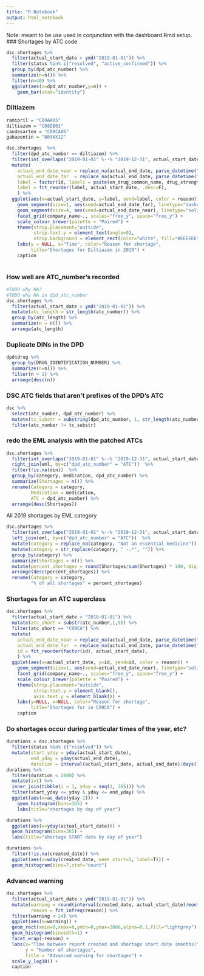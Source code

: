 ```yaml
---
title: "R Notebook"
output: html_notebook
---
```


Note: meant to be use used in conjunction with the dashboard.Rmd setup. 
### Shortages by ATC code
```r
dsc.shortages %>%
  filter(actual_start_date > ymd("2019-01-01")) %>%
  filter(status %in% c("resolved", "active_confirmed")) %>%
  group_by(dpd_atc_number) %>%
  summarize(n=n()) %>%
  filter(n>40) %>%
  ggplot(aes(x=dpd_atc_number,y=n)) +
    geom_bar(stat="identity")
```
### Diltiazem
```r
ramipril = "C09AA05"
diltiazem = "C08DB01"
candesarten = "C09CA06"
gabapentin = "N03AX12"

dsc.shortages  %>%
  filter(dpd_atc_number == diltiazem) %>%
  filter(int_overlaps("2019-01-01" %--% "2019-12-31", actual_start_date %--% end_date_no_na)) %>%
  mutate(
    actual_end_date_near = replace_na(actual_end_date, parse_datetime("2020-01-01")), 
    actual_end_date_far  = replace_na(actual_end_date, parse_datetime("2020-04-01")), 
    label = factor(id, labels = paste(en_drug_common_name, drug_strength)),
    label = fct_reorder(label, actual_start_date, .desc=F), 
    ) %>%
  ggplot(aes(x=actual_start_date, y=label, yend=label, color = reason)) + 
    geom_segment(size=1, aes(xend=actual_end_date_far), linetype="dashed") + 
    geom_segment(size=4, aes(xend=actual_end_date_near), linetype="solid") + 
    facet_grid(company_name~., scales="free_y", space="free_y") + 
    scale_colour_brewer(palette = "Paired") + 
    theme(strip.placement="outside", 
          strip.text.y = element_text(angle=0), 
          strip.background = element_rect(color="white", fill="#EEEEEE")) +
    labs(y = NULL, x="Time", color="Reason for shortage", 
         title="Shortages for Diltiazem in 2019") + 
    caption
    
```
### How well are ATC_number's recorded
```r
#TODO why NA? 
#TODO why NA in dpd_atc_number
dsc.shortages %>%
  filter(actual_start_date > ymd("2019-01-01")) %>%
  mutate(atc_length = str_length(atc_number)) %>%
  group_by(atc_length) %>%
  summarize(n = n()) %>%
  arrange(atc_length)
```

### Duplicate DINs in the DPD
```r
dpd$drug %>%
  group_by(DRUG_IDENTIFICATION_NUMBER) %>%
  summarize(n=n()) %>%
  filter(n > 1) %>%
  arrange(desc(n))
```

### DSC ATC fields that aren't prefixes of the DPD's ATC
```r
dsc %>%
  select(atc_number, dpd_atc_number) %>%
  mutate(tc_substr = substring(dpd_atc_number, 1, str_length(atc_number))) %>%
  filter(atc_number != tc_substr)
```

### redo the EML analysis with the patched ATCs
```r
dsc.shortages %>%
  filter(int_overlaps("2019-01-01" %--% "2019-12-31", actual_start_date %--% end_date_no_na)) %>%
  right_join(eml, by=c("dpd_atc_number" = "ATC"))  %>%
  filter(!is.na(din))  %>%
  group_by(category, medication, dpd_atc_number) %>%
  summarize(Shortages = n()) %>%
  rename(Category = category, 
         Medication = medication,
         ATC = dpd_atc_number) %>%
  arrange(desc(Shortages))
```

All 2019 shortages by EML category
```r
dsc.shortages %>%
  filter(int_overlaps("2019-01-01" %--% "2019-12-31", actual_start_date %--% end_date_no_na)) %>%
  left_join(eml, by=c("dpd_atc_number" = "ATC"))  %>%
  mutate(category = replace_na(category, "Not an essential medicine")) %>%
  mutate(category = str_replace(category, " -.*", "")) %>%
  group_by(category) %>%
  summarize(Shortages = n()) %>%
  mutate(percent_shortages = round(Shortages/sum(Shortages) * 100, digits=2)) %>%
  arrange(desc(percent_shortages)) %>%
  rename(Category = category, 
         "% of all shortages" = percent_shortages)
```


### Shortages for an ATC superclass
```r
dsc.shortages %>%
  filter(actual_start_date > "2018-01-01") %>%
  mutate(atc_short = substr(atc_number,1,5)) %>%
  filter(atc_short == "C09CA") %>%
  mutate(
    actual_end_date_near = replace_na(actual_end_date, parse_datetime("2020-01-01")), 
    actual_end_date_far  = replace_na(actual_end_date, parse_datetime("2020-04-01")), 
    id = fct_reorder(factor(id), actual_start_date), 
    ) %>%
  ggplot(aes(x=actual_start_date, y=id, yend=id, color = reason)) + 
    geom_segment(size=1, aes(xend=actual_end_date_near), linetype="solid") + 
    facet_grid(company_name~., scales="free_y", space="free_y") + 
    scale_colour_brewer(palette = "Paired") + 
    theme(strip.placement="outside", 
          strip.text.y = element_blank(), 
          axis.text.y = element_blank()) +
    labs(y=NULL, x=NULL, color="Reason for shortage", 
         title="Shortages for in C09CA") + 
    caption
```


### Do shortages occur during particular times of the year, etc?

```r
durations = dsc.shortages %>%
  filter(status %in% c("resolved")) %>%
  mutate(start_yday = yday(actual_start_date), 
         end_yday = yday(actual_end_date), 
         duration = interval(actual_start_date, actual_end_date)/days(1))
durations %>%
  filter(duration < 2000) %>%
  mutate(i=1) %>%
  inner_join(tibble(i = 1, yday = seq(1, 365))) %>%
  filter(start_yday <= yday & yday <= end_yday) %>%
  ggplot(aes(x=as_date(yday-1))) + 
    geom_histogram(bins=365) + 
    labs(title="shortages by day of year")

durations %>%
  ggplot(aes(x=yday(actual_start_date))) + 
  geom_histogram(bins=365) + 
  labs(title="shortage START date by day of year")

durations %>%
  filter(!is.na(created_date)) %>%
  ggplot(aes(x=wday(created_date, week_start=1, label=T))) + 
  geom_histogram(bins=7,stat="count")
```

### 
### Advanced warning
```r
dsc.shortages %>%
  filter(actual_start_date > ymd("2019-01-01")) %>%
  mutate(warning = round(interval(created_date, actual_start_date)/months(1)), 
         reason = fct_infreq(reason)) %>%
  filter(warning < 24) %>%
  ggplot(aes(x=warning)) + 
  geom_rect(xmin=0,xmax=6,ymin=0,ymax=2000,alpha=0.1,fill="lightgrey") + 
  geom_histogram(binwidth=1) + 
  facet_wrap(~reason) + 
  labs(x="Time between report created and shortage start date (months)", 
       y = "Number of shortages", 
       title = "Advanced warning for shortages") + 
  scale_y_log10() + 
  caption
```  
